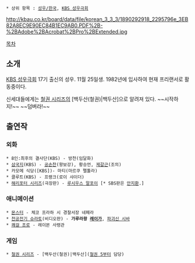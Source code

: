  * 상위 항목 : [[성우/한국]], [[KBS 성우극회]]

http://kbau.co.kr/board/data/file/korean_3_3_3/1890292918_2295796e_3EB82A8EC9E90EC84B1EC9AB0.PDF%2B-%2BAdobe%2BAcrobat%2BPro%2BExtended.jpg

[[목차]]
== 소개 ==
[[KBS 성우극회]] 17기 출신의 성우. 11월 25일생. 1982년에 입사하여 현재 프리랜서로 활동중이다.

신세대들에게는 [[철권 시리즈]]의 [백두산(철권)|백두산]으로 알려져 있다. ~~시작하지!~~ ~~덤벼라!~~

== 출연작 ==
=== 외화 ===
 * 8인:최후의 결사단(KBS) - 방천(임달화)
 * [[삼국(드라마)|삼국지]](KBS) - [[공손찬]](왕보강), 황승언, [[제갈근]](조의)
 * 카모메 식당([KBS])- 마티(마르쿠 펠톨라)
 * 클루트(KBS) - 프랭크(로이 샤이더)
 * [[해리포터 시리즈]](극장판) - [[루시우스 말포이]] [* SBS판은 [[안지환]].]

=== 애니메이션 ===
 * [[몬스터]] - 체코 프라하 시 경찰서장 네페라
 * [[천공전기 슈라토]](비디오판) - '''가루라왕 [[레이가]]''', [[파괴신 시바]]
 * [[쾌걸 조로]] - 레이몬 사령관

=== 게임 ===
 * [[철권 시리즈]] - [백두산(철권)|백두산]([[철권 5]]부터 담당)
